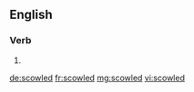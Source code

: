 ==English==

===Verb===
{{head|en}}

# {{en-past of|scowl}}

[[de:scowled]]
[[fr:scowled]]
[[mg:scowled]]
[[vi:scowled]]